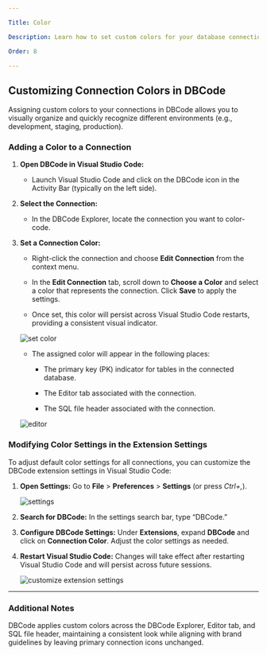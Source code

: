 ```yaml
---

Title: Color

Description: Learn how to set custom colors for your database connections in DBCode to differentiate between connections and reduce errors when navigating multiple tabs.

Order: 8

---
```


## Customizing Connection Colors in DBCode

Assigning custom colors to your connections in DBCode allows you to visually organize and quickly recognize different environments (e.g., development, staging, production).

### Adding a Color to a Connection

1. **Open DBCode in Visual Studio Code:**
   - Launch Visual Studio Code and click on the DBCode icon in the Activity Bar (typically on the left side).

2. **Select the Connection:**
   - In the DBCode Explorer, locate the connection you want to color-code.

3. **Set a Connection Color:**
   - Right-click the connection and choose **Edit Connection** from the context menu.

   - In the **Edit Connection** tab, scroll down to **Choose a Color** and select a color that represents the connection. Click **Save** to apply the settings.

   - Once set, this color will persist across Visual Studio Code restarts, providing a consistent visual indicator.

   ![set color](./set-color.png)

   - The assigned color will appear in the following places:

     - The primary key (PK) indicator for tables in the connected database.

     - The Editor tab associated with the connection.
     
     - The SQL file header associated with the connection.

   ![editor](./editor.png)

### Modifying Color Settings in the Extension Settings

To adjust default color settings for all connections, you can customize the DBCode extension settings in Visual Studio Code:

1. **Open Settings:** Go to **File** > **Preferences** > **Settings** (or press *Ctrl+,*).

   ![settings](./settings.png)

2. **Search for DBCode:** In the settings search bar, type “DBCode.”

3. **Configure DBCode Settings:** Under **Extensions**, expand **DBCode** and click on **Connection Color**. Adjust the color settings as needed.

4. **Restart Visual Studio Code:** Changes will take effect after restarting Visual Studio Code and will persist across future sessions.

   ![customize extension settings](./customize-extension-settings.png)

---

### Additional Notes

DBCode applies custom colors across the DBCode Explorer, Editor tab, and SQL file header, maintaining a consistent look while aligning with brand guidelines by leaving primary connection icons unchanged.